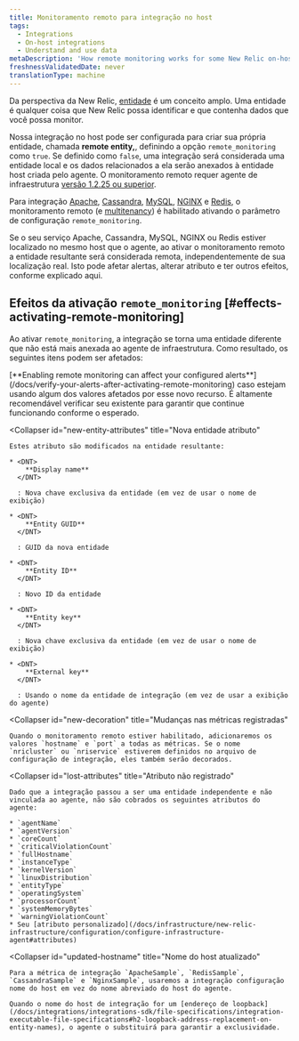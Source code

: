 ```yaml
---
title: Monitoramento remoto para integração no host
tags:
  - Integrations
  - On-host integrations
  - Understand and use data
metaDescription: 'How remote monitoring works for some New Relic on-host integrations (particularly Apache, Cassandra, MySQL, NGINX, and Redis)'
freshnessValidatedDate: never
translationType: machine
---
```


Da perspectiva da New Relic, [entidade](/docs/new-relic-one/use-new-relic-one/core-concepts/what-entity-new-relic#what-is-entity) é um conceito amplo. Uma entidade é qualquer coisa que New Relic possa identificar e que contenha dados que você possa monitor.

Nossa integração no host pode ser configurada para criar sua própria entidade, chamada <DNT>**remote entity,**</DNT>, definindo a opção `remote_monitoring` como `true`. Se definido como `false`, uma integração será considerada uma entidade local e os dados relacionados a ela serão anexados à entidade host criada pelo agente. O monitoramento remoto requer agente de infraestrutura [versão 1.2.25 ou superior](/docs/release-notes/infrastructure-release-notes/infrastructure-agent-release-notes).

Para integração [Apache](/docs/integrations/host-integrations/host-integrations-list/apache-monitoring-integration), [Cassandra](/docs/integrations/host-integrations/host-integrations-list/cassandra-monitoring-integration), [MySQL](/docs/integrations/host-integrations/host-integrations-list/mysql-monitoring-integration), [NGINX](/docs/integrations/host-integrations/host-integrations-list/nginx-monitoring-integration) e [Redis](/docs/integrations/host-integrations/host-integrations-list/redis-monitoring-integration), o monitoramento remoto (e [multitenancy](/docs/integrations/host-integrations/getting-started/introduction-host-integrations#multiple-instances)) é habilitado ativando o parâmetro de configuração `remote_monitoring`.

<Callout variant="important">
  Se o seu serviço Apache, Cassandra, MySQL, NGINX ou Redis estiver localizado no mesmo host que o agente, ao ativar o monitoramento remoto a entidade resultante será considerada remota, independentemente de sua localização real. Isto pode afetar alertas, alterar atributo e ter outros efeitos, conforme explicado aqui.
</Callout>

## Efeitos da ativação `remote_monitoring` [#effects-activating-remote-monitoring]

Ao ativar `remote_monitoring`, a integração se torna uma entidade diferente que não está mais anexada ao agente de infraestrutura. Como resultado, os seguintes itens podem ser afetados:

<CollapserGroup>
  <Collapser
    id="verify-alerts"
    title="Verificação de alerta"
  >
    [<DNT>**Enabling remote monitoring can affect your configured alerts**</DNT>](/docs/verify-your-alerts-after-activating-remote-monitoring) caso estejam usando algum dos valores afetados por esse novo recurso. É altamente recomendável verificar seu <InlinePopover type="alerts"/>existente para garantir que continue funcionando conforme o esperado.
  </Collapser>

  <Collapser
    id="new-entity-attributes"
    title="Nova entidade atributo"
  >
    Estes atributo são modificados na entidade resultante:

    * <DNT>
        **Display name**
      </DNT>

      : Nova chave exclusiva da entidade (em vez de usar o nome de exibição)

    * <DNT>
        **Entity GUID**
      </DNT>

      : GUID da nova entidade

    * <DNT>
        **Entity ID**
      </DNT>

      : Novo ID da entidade

    * <DNT>
        **Entity key**
      </DNT>

      : Nova chave exclusiva da entidade (em vez de usar o nome de exibição)

    * <DNT>
        **External key**
      </DNT>

      : Usando o nome da entidade de integração (em vez de usar a exibição do agente)
  </Collapser>

  <Collapser
    id="new-decoration"
    title="Mudanças nas métricas registradas"
  >
    Quando o monitoramento remoto estiver habilitado, adicionaremos os valores `hostname` e `port` a todas as métricas. Se o nome `nricluster` ou `nriservice` estiverem definidos no arquivo de configuração de integração, eles também serão decorados.
  </Collapser>

  <Collapser
    id="lost-attributes"
    title="Atributo não registrado"
  >
    Dado que a integração passou a ser uma entidade independente e não vinculada ao agente, não são cobrados os seguintes atributos do agente:

    * `agentName`
    * `agentVersion`
    * `coreCount`
    * `criticalViolationCount`
    * `fullHostname`
    * `instanceType`
    * `kernelVersion`
    * `linuxDistribution`
    * `entityType`
    * `operatingSystem`
    * `processorCount`
    * `systemMemoryBytes`
    * `warningViolationCount`
    * Seu [atributo personalizado](/docs/infrastructure/new-relic-infrastructure/configuration/configure-infrastructure-agent#attributes)
  </Collapser>

  <Collapser
    id="updated-hostname"
    title="Nome do host atualizado"
  >
    Para a métrica de integração `ApacheSample`, `RedisSample`, `CassandraSample` e `NginxSample`, usaremos a integração configuração nome do host em vez do nome abreviado do host do agente.

    Quando o nome do host de integração for um [endereço de loopback](/docs/integrations/integrations-sdk/file-specifications/integration-executable-file-specifications#h2-loopback-address-replacement-on-entity-names), o agente o substituirá para garantir a exclusividade.
  </Collapser>
</CollapserGroup>
